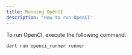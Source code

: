 ```yaml
---
title: Running OpenCI
description: 'How to run OpenCI'
---
```


To run OpenCI, execute the following command.

<CodeGroup>

  ```bash macOS
  dart run openci_runner runner
  ```

</CodeGroup>